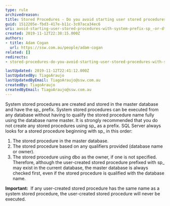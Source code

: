```yaml
---
type: rule
archivedreason:
title: Stored Procedures - Do you avoid starting user stored procedures with system prefix "sp_" or "dt_"?
guid: 1512205e-fbd3-417e-b11c-3c07aca34ec6
uri: avoid-starting-user-stored-procedures-with-system-prefix-sp_-or-dt_
created: 2019-11-12T22:38:15.000Z
authors:
- title: Adam Cogan
  url: https://ssw.com.au/people/adam-cogan
related: []
redirects:
- stored-procedures-do-you-avoid-starting-user-stored-procedures-with-system-prefix-sp_-or-dt_

lastUpdated: 2019-11-12T22:41:12.000Z
lastUpdatedBy: TiagoAraujo
lastUpdatedByEmail: TiagoAraujo@ssw.com.au
createdBy: TiagoAraujo
createdByEmail: TiagoAraujo@ssw.com.au
---
```


System stored procedures are created and stored in the master database and have the sp\_ prefix. System stored procedures can be executed from any database without having to qualify the stored procedure name fully using the database name master. It is strongly recommended that you do not create any stored procedures using sp\_ as a prefix. SQL Server always looks for a stored procedure beginning with sp\_ in this order:

1. The stored procedure in the master database.
2. The stored procedure based on any qualifiers provided (database name or owner).
3. The stored procedure using dbo as the owner, if one is not specified.
Therefore, although the user-created stored procedure prefixed with sp\_ may exist in the current database, the master database is always checked first, even if the stored procedure is qualified with the database name.

**Important:**  If any user-created stored procedure has the same name as a system stored procedure, the user-created stored procedure will never be executed.
